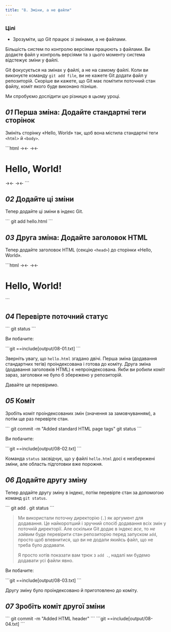 ```yaml
---
title: "8. Зміни, а не файли"
---
```


### Цілі

- Зрозуміти, що Git працює зі змінами, а не файлами.

Більшість систем по контролю версіями працюють з файлами. Ви додаєте файл у контроль версіями та з цього моменту система відстежує зміни у файлі.

Git фокусується на змінах у файлі, а не на самому файлі. Коли ви виконуєте команду `git add file`, ви не кажете Git додати файл у репозиторій. Скоріше ви кажете, що Git має помітити поточний стан файлу, коміт якого буде виконано пізніше.

Ми спробуємо дослідити цю різницю в цьому уроці.

## _01_ Перша зміна: Додайте стандартні теги сторінок

Змініть сторінку «Hello, World» так, щоб вона містила стандартні теги `<html>` й `<body>`.

<File file="hello.html">
```html
→<html>←
  →<body>←
    <h1>Hello, World!</h1>
  →</body>←
→</html>←
```
</File>

## _02_ Додайте ці зміни

Тепер додайте ці зміни в індекс Git.

<Run>
```
git add hello.html
```
</Run>

## _03_ Друга зміна: Додайте заголовок HTML

Тепер додайте заголовок HTML (секцію `<head>`) до сторінки «Hello, World».

<File file="hello.html">
```html
<html>
  →<head>←
  →</head>←
  <body>
    <h1>Hello, World!</h1>
  </body>
</html>
```
</File>

## _04_ Перевірте поточний статус

<Run>
```
git status
```
</Run>

Ви побачите:

<Output>
```git
==include[output/08-01.txt]
```
</Output>

Зверніть увагу, що `hello.html` згадано двічі. Перша зміна (додавання стандартних тегів) проіндексована і готова до коміту. Друга зміна (додавання заголовків HTML) є непроіндексована. Якби ви робили коміт зараз, заголовки не було б збережено у репозиторій.

Давайте це перевіримо.

## _05_ Коміт

Зробіть коміт проіндексованих змін (значення за замовчуванням), а потім ще раз перевірте стан.

<Run>
```
git commit -m "Added standard HTML page tags"
git status
```
</Run>

Ви побачите:

<Output>
```git
==include[output/08-02.txt]
```
</Output>

Команда `status` засвідчує, що у файлі `hello.html` досі є незбережені зміни, але область підготовки вже порожня.

## _06_ Додайте другу зміну

Тепер додайте другу зміну в індекс, потім перевірте стан за допомогою команд `git status`.

<Run>
```
git add .
git status
```
</Run>

> Ми використали поточну директорію (`.`) як аргумент для додавання. Це найкоротший і зручний спосіб додавання всіх змін у поточній директорії. Але оскільки Git додає в індекс _все_, то _не зайвим_ буде перевірити стан репозиторію перед запуском `add`, просто щоб впевнитися, що ви не додали якийсь файл, що не треба було додавати.
>
> Я просто хотів показати вам трюк з `add .`, надалі ми будемо додавати усі файли явно.

Ви побачите:

<Output>
```git
==include[output/08-03.txt]
```
</Output>

Другу зміну було проіндексовано й приготовлено до коміту.

## _07_ Зробіть коміт другої зміни

<Run>
```
git commit -m "Added HTML header"
```
</Run>

<Output>
```git
==include[output/08-04.txt]
```
</Output>